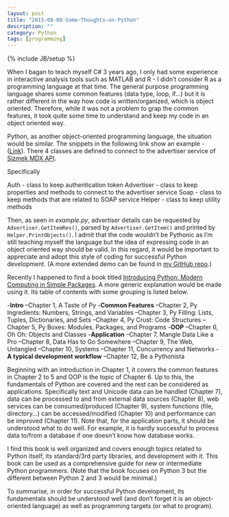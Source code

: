 ```yaml
---
layout: post
title: "2015-08-08-Some-Thoughts-on-Python"
description: ""
category: Python
tags: [programming]
---
```

{% include JB/setup %}

When I bagan to teach myself C# 3 years ago, I only had some experience in interactive analysis tools such as MATLAB and R - I didn't consider R as a programming language at that time. The general purpose programming language shares some common features (data type, loop, if...) but it is rather different in the way how code is written/organized, which is object oriented. Therefore, while it was not a problem to grap the common features, it took quite some time to understand and keep my code in an object oriented way. 

Python, as another object-oriented programming language, the situation would be similar. The snippets in the following link show an example - ([Link](https://bitbucket.org/snippets/jaehyeon-kim/GApK6)). There 4 classes are defined to connect to the advertiser service of [Sizmek MDX API](http://platform.mediamind.com/Eyeblaster.MediaMind.API.Doc/?v=3). 

Specifically

Auth - class to keep authentication token
Advertiser - class to keep properties and methods to connect to the advertiser service
Soap - class to keep methods that are related to SOAP service
Helper - class to keep utility methods

Then, as seen in *example.py*, advertiser details can be requested by `Advertiser.GetItemRes()`, parsed by `Advertiser.GetItem()` and printed by `Helper.PrintObjects()`. I admit that the code wouldn't be Pythonic as I'm still teaching myself the language but the idea of expressing code in an object oriented way should be valid. In this regard, it would be important to appreciate and adopt this style of coding for successful Python development. (A more extended demo can be found in [my GitHub repo](https://github.com/jaehyeon-kim/sizmek_demo).)

Recently I happened to find a book titled [Introducing Python: Modern Computing in Simple Packages]( http://shop.oreilly.com/product/0636920028659.do). A more generic explanation would be made using it. Its table of contents with some grouping is listed below.

-**Intro**
--Chapter 1, A Taste of Py
-**Common Features**
--Chapter 2, Py Ingredients: Numbers, Strings, and Variables
--Chapter 3, Py Filling: Lists, Tuples, Dictionaries, and Sets
--Chapter 4, Py Crust: Code Structures
--Chapter 5, Py Boxes: Modules, Packages, and Programs
-**OOP**
--Chapter 6, Oh Oh: Objects and Classes
-**Application**
--Chapter 7, Mangle Data Like a Pro
--Chapter 8, Data Has to Go Somewhere
--Chapter 9, The Web, Untangled
--Chapter 10, Systems
--Chapter 11, Concurrency and Networks
-**A typical development workflow**
--Chapter 12, Be a Pythonista

Beginning with an introduction in Chapter 1, it covers the common features in Chapter 2 to 5 and OOP is the topic of Chapter 6. Up to this, the fundamentals of Python are covered and the rest can be considered as applications. Specifically text and Unicode data can be handled (Chapter 7), data can be processed to and from external data sources (Chapter 8), web services can be consumed/produced (Chapter 9), system functions (file, directory...) can be accessed/modified (Chapter 10) and performance can be improved (Chapter 11).  Note that, for the application parts, it should be understood what to do well. For example, it is hardly successful to process data to/from a database if one doesn't know how database works.

I find this book is well organized and covers enough topics related to Python itself, its standard/3rd party libraries, and development with it. This book can be used as a comprehensive guide for new or intermediate Python programmers. (Note that the book focuses on Python 3 but the different between Python 2 and 3 would be minimal.)

To summarise, in order for successful Python development, its fundamentals should be understood well (and don't forget it is an object-oriented language) as well as programming targets (or what to program).